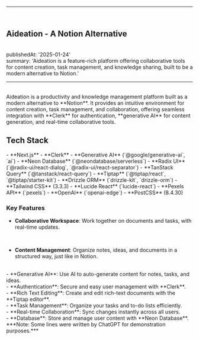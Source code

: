 

---
<br/>
<section className="mb-4 text-[1.2em] ">

<h1 className="text-2xl font-semibold" > Aideation - A Notion Alternative </h1>
<br/>
publishedAt: '2025-01-24'
<br/>
summary: 'Aideation is a feature-rich platform offering collaborative tools for content creation, task management, and knowledge sharing, built to be a modern alternative to Notion.'
      <hr className="border-b border-zinc-700  " />

<br/>
Aideation is a productivity and knowledge management platform built as a modern alternative to **Notion**. It provides an intuitive environment for content creation, task management, and collaboration, offering seamless integration with **Clerk** for authentication, **generative AI** for content generation, and real-time collaborative tools.

<br/>

<h1 className="text-2xl font-semibold" > Tech Stack </h1>
- **Next.js** 
- **Clerk** 
- **Generative AI** (`@google/generative-ai`, `ai`) 
- **Neon Database** (`@neondatabase/serverless`)
- **Radix UI** (`@radix-ui/react-dialog`, `@radix-ui/react-separator`)
- **TanStack Query** (`@tanstack/react-query`) 
- **Tiptap** (`@tiptap/react`, `@tiptap/starter-kit`) 
- **Drizzle ORM** (`drizzle-kit`, `drizzle-orm`) 
- **Tailwind CSS** (3.3.3) 
- **Lucide React** (`lucide-react`) 
- **Pexels API** (`pexels`) 
- **OpenAI** (`openai-edge`) 
- **PostCSS** (8.4.30) 

<br/>

### Key Features

- **Collaborative Workspace**: Work together on documents and tasks, with real-time updates.

<br/>


- **Content Management**: Organize notes, ideas, and documents in a structured way, just like in Notion.
<br/>
- **Generative AI**: Use AI to auto-generate content for notes, tasks, and ideas.
<br/>
- **Authentication**: Secure and easy user management with **Clerk**.
<br/>
- **Rich Text Editing**: Create and edit rich-text documents with the **Tiptap editor**.
<br/>
- **Task Management**: Organize your tasks and to-do lists efficiently.
<br/>
- **Real-time Collaboration**: Sync changes instantly across all users.
<br/>
- **Database**: Store and manage user content with **Neon Database**.

<br/>
</section>
***Note: Some lines were written by ChatGPT for demonstration purposes.***
